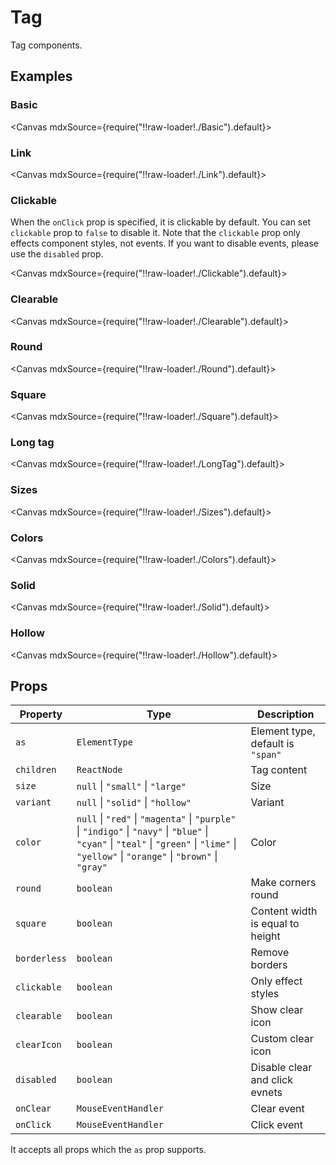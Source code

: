 
<Meta title="Views/Tag" />

# Tag

Tag components.

## Examples

### Basic

<Canvas mdxSource={require("!!raw-loader!./Basic").default}>
  <Story id="examples-tag--basic" />
</Canvas>

### Link

<Canvas mdxSource={require("!!raw-loader!./Link").default}>
  <Story id="examples-tag--link" />
</Canvas>

### Clickable

When the `onClick` prop is specified, it is clickable by default. You can set `clickable` prop to `false` to disable it. Note that the `clickable` prop only effects component styles, not events. If you want to disable events, please use the `disabled` prop.

<Canvas mdxSource={require("!!raw-loader!./Clickable").default}>
  <Story id="examples-tag--clickable" />
</Canvas>

### Clearable

<Canvas mdxSource={require("!!raw-loader!./Clearable").default}>
  <Story id="examples-tag--clearable" />
</Canvas>

### Round

<Canvas mdxSource={require("!!raw-loader!./Round").default}>
  <Story id="examples-tag--round" />
</Canvas>

### Square

<Canvas mdxSource={require("!!raw-loader!./Square").default}>
  <Story id="examples-tag--square" />
</Canvas>

### Long tag

<Canvas mdxSource={require("!!raw-loader!./LongTag").default}>
  <Story id="examples-tag--long-tag" />
</Canvas>

### Sizes

<Canvas mdxSource={require("!!raw-loader!./Sizes").default}>
  <Story id="examples-tag--sizes" />
</Canvas>

### Colors

<Canvas mdxSource={require("!!raw-loader!./Colors").default}>
  <Story id="examples-tag--colors" />
</Canvas>

### Solid

<Canvas mdxSource={require("!!raw-loader!./Solid").default}>
  <Story id="examples-tag--solid" />
</Canvas>

### Hollow

<Canvas mdxSource={require("!!raw-loader!./Hollow").default}>
  <Story id="examples-tag--hollow" />
</Canvas>

## Props

| Property     | Type                                                                                                                                                                                       | Description                       |
| ------------ | ------------------------------------------------------------------------------------------------------------------------------------------------------------------------------------------ | --------------------------------- |
| `as`         | `ElementType`                                                                                                                                                                              | Element type, default is `"span"` |
| `children`   | `ReactNode`                                                                                                                                                                                | Tag content                       |
| `size`       | `null` \| `"small"` \| `"large"`                                                                                                                                                           | Size                              |
| `variant`    | `null` \| `"solid"` \| `"hollow"`                                                                                                                                                          | Variant                           |
| `color`      | `null` \| `"red"` \| `"magenta"` \| `"purple"` \| `"indigo"` \| `"navy"` \| `"blue"` \| `"cyan"` \| `"teal"` \| `"green"` \| `"lime"` \| `"yellow"` \| `"orange"` \| `"brown"` \| `"gray"` | Color                             |
| `round`      | `boolean`                                                                                                                                                                                  | Make corners round                |
| `square`     | `boolean`                                                                                                                                                                                  | Content width is equal to height  |
| `borderless` | `boolean`                                                                                                                                                                                  | Remove borders                    |
| `clickable`  | `boolean`                                                                                                                                                                                  | Only effect styles                |
| `clearable`  | `boolean`                                                                                                                                                                                  | Show clear icon                   |
| `clearIcon`  | `boolean`                                                                                                                                                                                  | Custom clear icon                 |
| `disabled`   | `boolean`                                                                                                                                                                                  | Disable clear and click evnets    |
| `onClear`    | `MouseEventHandler`                                                                                                                                                                        | Clear event                       |
| `onClick`    | `MouseEventHandler`                                                                                                                                                                        | Click event                       |

It accepts all props which the `as` prop supports.
